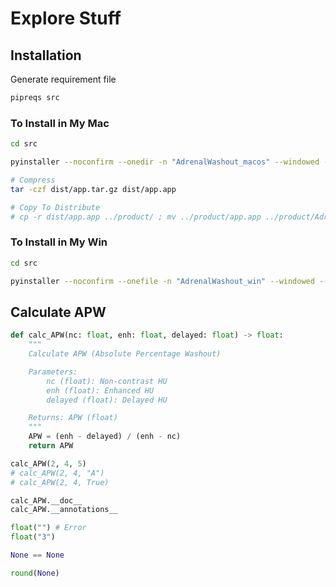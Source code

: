 # Explore Stuff

## Installation

Generate requirement file

```zsh
pipreqs src
```

### To Install in My Mac

```zsh
cd src

pyinstaller --noconfirm --onedir -n "AdrenalWashout_macos" --windowed --add-data "/Users/kittipos/opt/miniconda3/lib/python3.9/site-packages/customtkinter:customtkinter/" app.py

# Compress
tar -czf dist/app.tar.gz dist/app.app

# Copy To Distribute
# cp -r dist/app.app ../product/ ; mv ../product/app.app ../product/AdrenalWashout_macos.app
```

### To Install in My Win

```zsh
cd src

pyinstaller --noconfirm --onefile -n "AdrenalWashout_win" --windowed --add-data "C:\Users\prach\AppData\Local\Programs\Python\Python311\Lib\site-packages\customtkinter;customtkinter/" .\app.py
```

## Calculate APW
```python
def calc_APW(nc: float, enh: float, delayed: float) -> float:
    """
    Calculate APW (Absolute Percentage Washout)

    Parameters:
        nc (float): Non-contrast HU
        enh (float): Enhanced HU
        delayed (float): Delayed HU

    Returns: APW (float)
    """
    APW = (enh - delayed) / (enh - nc)
    return APW

calc_APW(2, 4, 5)
# calc_APW(2, 4, "A")
# calc_APW(2, 4, True)
```

```python
calc_APW.__doc__
calc_APW.__annotations__
```

```python
float("") # Error
float("3")

None == None

round(None)
```